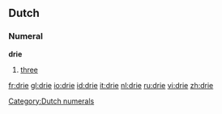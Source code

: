 ==Dutch==
===Numeral===
'''drie'''

#[[three]]

[[Category:Dutch numerals]]

[[fr:drie]]
[[gl:drie]]
[[io:drie]]
[[id:drie]]
[[it:drie]]
[[nl:drie]]
[[ru:drie]]
[[vi:drie]]
[[zh:drie]]